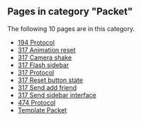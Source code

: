 <!-- DO NOT EDIT BELOW THIS LINE, OR CHANGE THIS COMMENT, CODE AUTOMATICALLY GENERATED BY category.sh -->
== '''Pages in category "Packet"''' ==
The following 10 pages are in this category.
* [[194 Protocol]]
* [[317 Animation reset]]
* [[317 Camera shake]]
* [[317 Flash sidebar]]
* [[317 Protocol]]
* [[317 Reset button state]]
* [[317 Send add friend]]
* [[317 Send sidebar interface]]
* [[474 Protocol]]
* [[Template Packet]]

